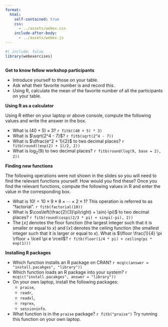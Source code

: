 ```yaml
---
format: 
  html:
    self-contained: true
    css: 
      - ../assets/webex.css
    include-after-body: 
      - ../assets/webex.js
---
```


```r
#| include: false
library(webexercises)
```


```webr-r




```

**Get to know fellow workshop participants**

- Introduce yourself to those on your table. 
- Ask what their favorite number is and record this. 
- Using R, calculate the mean of the favorite number of all the participants on your table.


**Using R as a calculator**

Using R either on your laptop or above console, compute the following values and write the answer in the box. 

- What is $(40 + 5) \times 3$?   `r fitb((40 + 5) * 3)`
- What is $\sqrt{2^4 - 7}$?   `r fitb(sqrt(2^4 - 7))`
- What is $\dfrac{e^2 + 1}{2}$ to two decimal places?   `r fitb(round((exp(2) + 1)/2, 2))`
- What is $\log_2(9)$ to two decimal places?   `r fitb(round(log(9, base = 2), 2))`


**Finding new functions**

The following operations were not shown in the slides so you will need to find the relevant functions yourself. How would you find these? Once you find the relevant functions, compute the following values in R and enter the value in the corresponding box.

- What is $10! = 10\times 9 \times 8 \times \cdots \times 2 \times 1$? This operation is referred to as "factorial".   `r fitb(factorial(10))`
- What is $\cos\left(\frac{2}{3}\pi\right) + \sin(-\pi)$ to two decimal places?  `r fitb(round(cospi(2/3 * pi) + sinpi(-pi), 2))`
- The $\lfloor x \rfloor$  denotes the floor function (the largest integer such that it is smaller or equal to $x$) and $\lceil x \rceil$ denotes the ceiling function (the smallest integer such that it is larger or equal to $x$). What is $\lfloor \frac{1}{4} \pi \rfloor + \lceil \pi e \rceil$? `r fitb(floor(1/4 * pi) + ceiling(pi * exp(1)))`


**Installing R packages**

- Which function installs an R package on CRAN? `r mcq(c(answer = "install.pacakges", "library"))`
- Which function loads an R package into your system? `r mcq(c("install.pacakges", answer = "library"))`
-  On your own laptop, install the following packages: 
    - `praise`, 
    - `readr`, 
    - `readxl`,
    - `reprex`,
    - `sessioninfo`.

- What function is in the `praise` package? `r fitb("praise")` Try running this function on your own laptop.




